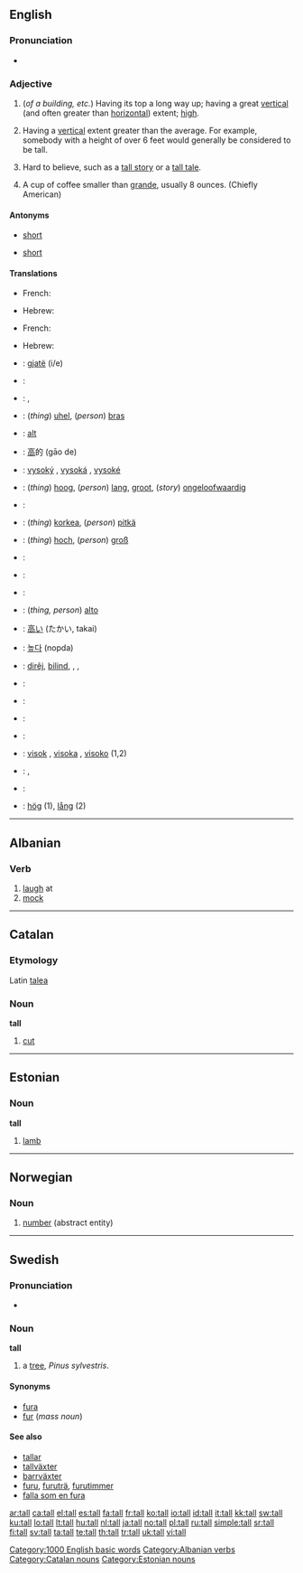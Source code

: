 {{also|tal|Tal}}
==English==

===Pronunciation===
* {{audio|en-us-tall.ogg|Audio (US)}}
*: {{rhymes|ɔːl}}

===Adjective===
{{en-adj|er}}

# (''of a building, etc.'') Having its top a long way up; having a great [[vertical]] (and often greater than [[horizontal]]) extent; [[high]].
# {{context|of a person}} Having a [[vertical]] extent greater than the average. For example, somebody with a height of over 6 feet would generally be considered to be tall.
# {{context|of a story}} Hard to believe, such as a [[tall story]] or a [[tall tale]].
# {{context|of a cup of coffee}} A cup of coffee smaller than [[grande]], usually 8 ounces. (Chiefly American)

====Antonyms====
* {{sense|of a building}} [[short]]
* {{sense|of a person}} [[short]]

====Translations====
{{trans-top|Of a building}}
* French: {{t+|fr|haut}}
{{trans-mid}}
* Hebrew: {{t|he|גבוה|tr=gavóah}}
{{trans-bottom}}

{{trans-top|Of a person}}
* French: {{t+|fr|grand}}
{{trans-mid}}
* Hebrew: {{t|he|גבוה|tr=gavóah}}
{{trans-bottom}}

{{trans-top|Of a story}}
{{trans-mid}}
{{trans-bottom}}

{{trans-top|Of a cup of coffee}}
{{trans-mid}}
{{trans-bottom}}

{{checktrans-top}}
* {{ttbc|Albanian}}: [[gjatë]] (i/e)
* {{ttbc|Arabic}}: {{Arab|[[طويل]]}} {{unicode|(ʈawí:l)}}
* {{ttbc|Armenian}}: {{t+|hy|բարձր|tr=barjr|sc=Armn|xs=Armenian}}, {{t-|hy|բարձրահասակ|tr=barjrahasak|sc=Armn|xs=Armenian}}
* {{ttbc|Breton}}: (''thing'') [[uhel]], (''person'') [[bras]]
* {{ttbc|Catalan}}: [[alt]]
* {{ttbc|Chinese}}: [[高]]的 (gāo de)
* {{ttbc|Czech}}: [[vysoký]] {{m}}, [[vysoká]] {{f}}, [[vysoké]] {{n}}
* {{ttbc|Dutch}}: (''thing'') [[hoog]], (''person'') [[lang]], [[groot]], (''story'') [[ongeloofwaardig]]
* {{ttbc|Esperanto}}: {{t-|eo|alta|xs=Esperanto}}
* {{ttbc|Finnish}}: (''thing'') [[korkea]], (''person'') [[pitkä]]
* {{ttbc|German}}: (''thing'') [[hoch]], (''person'') [[groß]]
* {{ttbc|Hungarian}}: {{t+|hu|magas}}
{{trans-mid}}
* {{ttbc|Indonesian}}: {{t+|id|tinggi|xs=Indonesian}}
* {{ttbc|Irish}}: {{t-|ga|ard|xs=Irish}}
* {{ttbc|Italian}}: (''thing, person'') [[alto]]
* {{ttbc|Japanese}}: [[高い]] (たかい, takai)
* {{ttbc|Korean}}: [[높다]] (nopda)
* {{ttbc|Kurdish}}: [[dirêj]], [[bilind]], {{ku-Arab|[[درێژ]]}}, {{ku-Arab|[[باڵا به‌رز]]}}, {{ku-Arab|[[باڵا هه‌ڵچوو]]}}
* {{ttbc|Malay}}: {{t+|ms|tinggi|xs=Malay}}
* {{ttbc|Polish}}: {{t+|pl|wysoki}}
* {{ttbc|Portuguese}}: {{t+|pt|alto}}
* {{ttbc|Russian}}: {{t+|ru|высокий|tr=vysókij|sc=Cyrl}}
* {{ttbc|Slovene}}: [[visok]] {{m}}, [[visoka]] {{f}}, [[visoko]] {{n}} (1,2)
* {{ttbc|Spanish}}: {{t+|es|alto|m}}, {{t-|es|alta|f}}
* {{ttbc|Swahili}}: {{t|sw|urefu|xs=Swahili}}
* {{ttbc|Swedish}}: [[hög]] (1), [[lång]] (2)
{{trans-bottom}}

[[Category:1000 English basic words]]

----

==Albanian==

===Verb===
{{infl|sq|verb}}

# [[laugh]] at
# [[mock]]

[[Category:Albanian verbs]]

----

==Catalan==

===Etymology===
Latin [[talea]]

===Noun===
'''tall'''

# [[cut]]

[[Category:Catalan nouns]]

----

==Estonian==

===Noun===
'''tall'''

# [[lamb]]

[[Category:Estonian nouns]]

----

==Norwegian==

===Noun===
{{infl|no|noun}}

# [[number]] (abstract entity)

{{tbot entry|Norwegian|number|2008|April|no}}

----

==Swedish==

===Pronunciation===
* {{audio|Sv-en tall.ogg|audio}}

===Noun===
'''tall'''

# a [[tree]], ''Pinus sylvestris''.

====Synonyms====
* [[fura]]
* [[fur]] (''mass noun'')

====See also====
* [[tallar]]
* [[tallväxter]]
* [[barrväxter]]
* [[furu]], [[furuträ]], [[furutimmer]]
* [[falla som en fura]]

[[ar:tall]]
[[ca:tall]]
[[el:tall]]
[[es:tall]]
[[fa:tall]]
[[fr:tall]]
[[ko:tall]]
[[io:tall]]
[[id:tall]]
[[it:tall]]
[[kk:tall]]
[[sw:tall]]
[[ku:tall]]
[[lo:tall]]
[[lt:tall]]
[[hu:tall]]
[[nl:tall]]
[[ja:tall]]
[[no:tall]]
[[pl:tall]]
[[ru:tall]]
[[simple:tall]]
[[sr:tall]]
[[fi:tall]]
[[sv:tall]]
[[ta:tall]]
[[te:tall]]
[[th:tall]]
[[tr:tall]]
[[uk:tall]]
[[vi:tall]]